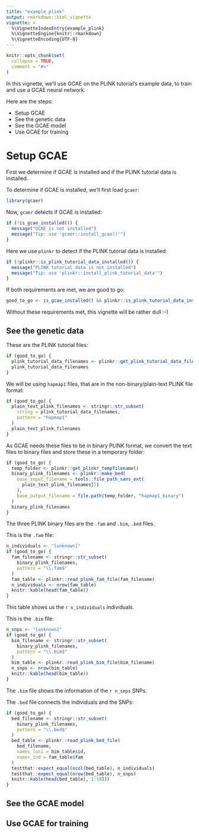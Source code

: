 ```yaml
---
title: "example_plink"
output: rmarkdown::html_vignette
vignette: >
  %\VignetteIndexEntry{example_plink}
  %\VignetteEngine{knitr::rmarkdown}
  %\VignetteEncoding{UTF-8}
---
```


```r
knitr::opts_chunk$set(
  collapse = TRUE,
  comment = "#>"
)
```

In this vignette, we'll use GCAE on the PLINK tutorial's example data, 
to train and use a GCAE neural network.

Here are the steps:

 * Setup GCAE
 * See the genetic data
 * See the GCAE model
 * Use GCAE for training

# Setup GCAE

First we determine if GCAE is installed 
and if the PLINK tutorial data is installed.

To determine if GCAE is installed, we'll first load `gcaer`:

```r
library(gcaer)
```

Now, `gcaer` detects if GCAE is installed:

```r
if (!is_gcae_installed()) {
  message("GCAE is not installed")
  message("Tip: use 'gcaer::install_gcae()'")
}
```

Here we use `plinkr` to detect if the PLINK tutorial data is installed:

```r
if (!plinkr::is_plink_tutorial_data_installed()) {
  message("PLINK tutorial data is not installed")
  message("Tip: use 'plinkr::install_plink_tutorial_data'")
}
```

If both requirements are met, we are good to go:

```r
good_to_go <- is_gcae_installed() && plinkr::is_plink_tutorial_data_installed()
```

Without these requirements met, this vignette will be rather dull :-)

## See the genetic data

These are the PLINK tutorial files:

```r
if (good_to_go) {
  plink_tutorial_data_filenames <- plinkr::get_plink_tutorial_data_filenames()
  plink_tutorial_data_filenames
}
```


We will be using `hapmap1` files, 
that are in the non-binary/plain-text PLINK file format:

```r
if (good_to_go) {
  plain_text_plink_filenames <- stringr::str_subset(
    string = plink_tutorial_data_filenames,
    pattern = "hapmap1"
  )
  plain_text_plink_filenames
}
```

As GCAE needs these files to be in binary PLINK format, we convert the
text files to binary files and store these in a temporary folder:

```r
if (good_to_go) {
  temp_folder <- plinkr::get_plinkr_tempfilename()
  binary_plink_filenames <- plinkr::make_bed(
    base_input_filename = tools::file_path_sans_ext(
      plain_text_plink_filenames[1]
    ),
    base_output_filename = file.path(temp_folder, "hapmap1_binary")
  )
  binary_plink_filenames
}
```

The three PLINK binary files are the `.fam` and `.bim`, `.bed` files.

This is the `.fam` file:

```r
n_individuals <- "[unknown]"
if (good_to_go) {
  fam_filename <- stringr::str_subset(
    binary_plink_filenames,
    pattern = "\\.fam$"
  )
  fam_table <- plinkr::read_plink_fam_file(fam_filename)
  n_individuals <- nrow(fam_table)
  knitr::kable(head(fam_table))
}
```

This table shows us the `r n_individuals` individuals.

This is the `.bim` file:

```r
n_snps <- "[unknown]"
if (good_to_go) {
  bim_filename <- stringr::str_subset(
    binary_plink_filenames,
    pattern = "\\.bim$"
  )
  bim_table <- plinkr::read_plink_bim_file(bim_filename)
  n_snps <- nrow(bim_table)
  knitr::kable(head(bim_table))
}
```

The `.bim` file shows the information of the `r n_snps` SNPs.

The `.bed` file connects the individuals and the SNPs:

```r
if (good_to_go) {
  bed_filename <- stringr::str_subset(
    binary_plink_filenames,
    pattern = "\\.bed$"
  )
  bed_table <- plinkr::read_plink_bed_file(
    bed_filename,
    names_loci = bim_table$id,
    names_ind = fam_table$fam
  )
  testthat::expect_equal(ncol(bed_table), n_individuals)
  testthat::expect_equal(nrow(bed_table), n_snps)
  knitr::kable(head(bed_table[, 1:10]))
}
```



## See the GCAE model


## Use GCAE for training
